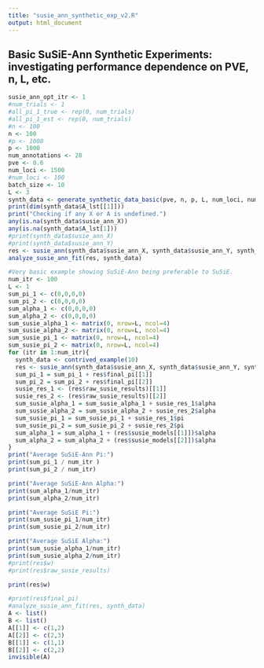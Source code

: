 ```yaml
---
title: "susie_ann_synthetic_exp_v2.R"
output: html_document
---
```


## Basic SuSiE-Ann Synthetic Experiments: investigating performance dependence on PVE, n, L, etc.


```r
susie_ann_opt_itr <- 1
#num_trials <- 1
#all_pi_1_true <- rep(0, num_trials)
#all_pi_1_est <- rep(0, num_trials)
#n <- 100
n <- 100
#p <- 1000
p <- 1000
num_annotations <- 20
pve <- 0.6
num_loci <- 1500
#num_loci <- 100
batch_size <- 10
L <- 3
synth_data <- generate_synthetic_data_basic(pve, n, p, L, num_loci, num_annotations)
print(dim(synth_data$A_lst[[1]]))
print("Checking if any X or A is undefined.")
any(is.na(synth_data$susie_ann_X))
any(is.na(synth_data$A_lst[1]))
#print(synth_data$susie_ann_X)
#print(synth_data$susie_ann_Y)
res <- susie_ann(synth_data$susie_ann_X, synth_data$susie_ann_Y, synth_data$A, num_loci, FALSE, batch_size, L=L, susie_ann_opt_itr = susie_ann_opt_itr, elbo_opt_steps_per_itr = 10)
analyze_susie_ann_fit(res, synth_data)
```


```r

#Very basic example showing SuSiE-Ann being preferable to SuSiE.
num_itr <- 100
L <- 1
sum_pi_1 <- c(0,0,0,0)
sum_pi_2 <- c(0,0,0,0)
sum_alpha_1 <- c(0,0,0,0)
sum_alpha_2 <- c(0,0,0,0)
sum_susie_alpha_1 <- matrix(0, nrow=L, ncol=4)
sum_susie_alpha_2 <- matrix(0, nrow=L, ncol=4)
sum_susie_pi_1 <- matrix(0, nrow=L, ncol=4)
sum_susie_pi_2 <- matrix(0, nrow=L, ncol=4)
for (itr in 1:num_itr){
  synth_data <- contrived_example(10)
  res <- susie_ann(synth_data$susie_ann_X, synth_data$susie_ann_Y, synth_data$A, 2, FALSE, 2, L=1, susie_ann_opt_itr = 1, elbo_opt_steps_per_itr = 10)
  sum_pi_1 = sum_pi_1 + res$final_pi[[1]]
  sum_pi_2 = sum_pi_2 + res$final_pi[[2]]
  susie_res_1 <- (res$raw_susie_results)[[1]]
  susie_res_2 <- (res$raw_susie_results)[[2]]
  sum_susie_alpha_1 = sum_susie_alpha_1 + susie_res_1$alpha
  sum_susie_alpha_2 = sum_susie_alpha_2 + susie_res_2$alpha
  sum_susie_pi_1 = sum_susie_pi_1 + susie_res_1$pi
  sum_susie_pi_2 = sum_susie_pi_2 + susie_res_2$pi
  sum_alpha_1 = sum_alpha_1 + (res$susie_models[[1]])$alpha
  sum_alpha_2 = sum_alpha_2 + (res$susie_models[[2]])$alpha
}
print("Average SuSiE-Ann Pi:")
print(sum_pi_1 / num_itr )
print(sum_pi_2 / num_itr)

print("Average SuSiE-Ann Alpha:")
print(sum_alpha_1/num_itr)
print(sum_alpha_2/num_itr)

print("Average SuSiE Pi:")
print(sum_susie_pi_1/num_itr)
print(sum_susie_pi_2/num_itr)

print("Average SuSiE Alpha:")
print(sum_susie_alpha_1/num_itr)
print(sum_susie_alpha_2/num_itr)
#print(res$w)
#print(res$raw_susie_results)

```



```r
print(res$w)
```


```r
#print(res$final_pi)
#analyze_susie_ann_fit(res, synth_data)
A <- list()
B <- list()
A[[1]] <- c(1,2)
A[[2]] <- c(2,3)
B[[1]] <- c(1,1)
B[[2]] <- c(2,2)
invisible(A)


```

